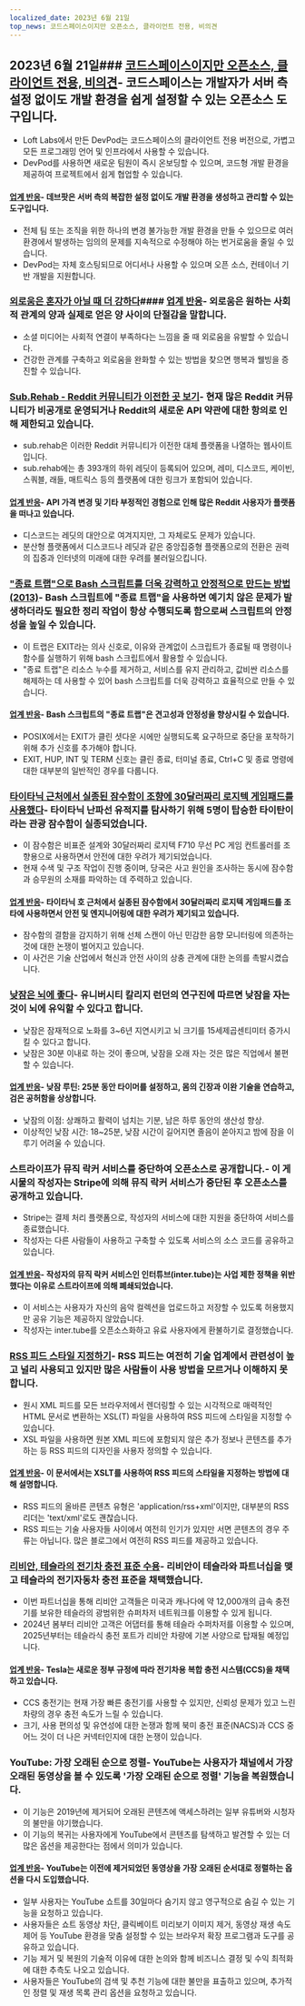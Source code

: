 ```yaml
---
localized_date: 2023년 6월 21일
top_news: 코드스페이스이지만 오픈소스, 클라이언트 전용, 비의견
---
```




<CallToAction />

<Steps>

## 2023년 6월 21일### [코드스페이스이지만 오픈소스, 클라이언트 전용, 비의견](https://devpod.sh/)- 코드스페이스는 개발자가 서버 측 설정 없이도 개발 환경을 쉽게 설정할 수 있는 오픈소스 도구입니다.

- Loft Labs에서 만든 DevPod는 코드스페이스의 클라이언트 전용 버전으로, 가볍고 모든 프로그래밍 언어 및 인프라에서 사용할 수 있습니다.
- DevPod를 사용하면 새로운 팀원이 즉시 온보딩할 수 있으며, 코드형 개발 환경을 제공하여 프로젝트에서 쉽게 협업할 수 있습니다.

#### [업계 반응](http://news.ycombinator.com/item?id=36407477)- 데브팟은 서버 측의 복잡한 설정 없이도 개발 환경을 생성하고 관리할 수 있는 도구입니다.

- 전체 팀 또는 조직을 위한 하나의 변경 불가능한 개발 환경을 만들 수 있으므로 여러 환경에서 발생하는 임의의 문제를 지속적으로 수정해야 하는 번거로움을 줄일 수 있습니다.
- DevPod는 자체 호스팅되므로 어디서나 사용할 수 있으며 오픈 소스, 컨테이너 기반 개발을 지원합니다.

### [외로움은 혼자가 아닐 때 더 강하다](https://pubmed.ncbi.nlm.nih.gov/37293324/)#### [업계 반응](http://news.ycombinator.com/item?id=36403280)- 외로움은 원하는 사회적 관계의 양과 실제로 얻은 양 사이의 단절감을 말합니다.

- 소셜 미디어는 사회적 연결이 부족하다는 느낌을 줄 때 외로움을 유발할 수 있습니다.
- 건강한 관계를 구축하고 외로움을 완화할 수 있는 방법을 찾으면 행복과 웰빙을 증진할 수 있습니다.

### [Sub.Rehab - Reddit 커뮤니티가 이전한 곳 보기](https://sub.rehab/)- 현재 많은 Reddit 커뮤니티가 비공개로 운영되거나 Reddit의 새로운 API 약관에 대한 항의로 인해 제한되고 있습니다.

- sub.rehab은 이러한 Reddit 커뮤니티가 이전한 대체 플랫폼을 나열하는 웹사이트입니다.
- sub.rehab에는 총 393개의 하위 레딧이 등록되어 있으며, 레미, 디스코드, 케이빈, 스쿼블, 래들, 매트릭스 등의 플랫폼에 대한 링크가 포함되어 있습니다.

#### [업계 반응](http://news.ycombinator.com/item?id=36401999)- API 가격 변경 및 기타 부정적인 경험으로 인해 많은 Reddit 사용자가 플랫폼을 떠나고 있습니다.

- 디스코드는 레딧의 대안으로 여겨지지만, 그 자체로도 문제가 있습니다.
- 분산형 플랫폼에서 디스코드나 레딧과 같은 중앙집중형 플랫폼으로의 전환은 권력의 집중과 인터넷의 미래에 대한 우려를 불러일으킵니다.

### ["종료 트랩"으로 Bash 스크립트를 더욱 강력하고 안정적으로 만드는 방법 (2013)](http://redsymbol.net/articles/bash-exit-traps/)- Bash 스크립트에 "종료 트랩"을 사용하면 예기치 않은 문제가 발생하더라도 필요한 정리 작업이 항상 수행되도록 함으로써 스크립트의 안정성을 높일 수 있습니다.

- 이 트랩은 EXIT라는 의사 신호로, 이유와 관계없이 스크립트가 종료될 때 명령이나 함수를 실행하기 위해 bash 스크립트에서 활용할 수 있습니다.
- "종료 트랩"은 리소스 누수를 제거하고, 서비스를 유지 관리하고, 값비싼 리소스를 해제하는 데 사용할 수 있어 bash 스크립트를 더욱 강력하고 효율적으로 만들 수 있습니다.

#### [업계 반응](http://news.ycombinator.com/item?id=36400465)- Bash 스크립트의 "종료 트랩"은 견고성과 안정성을 향상시킬 수 있습니다.

- POSIX에서는 EXIT가 클린 셧다운 시에만 실행되도록 요구하므로 중단을 포착하기 위해 추가 신호를 추가해야 합니다.
- EXIT, HUP, INT 및 TERM 신호는 클린 종료, 터미널 종료, Ctrl+C 및 종료 명령에 대한 대부분의 일반적인 경우를 다룹니다.

### [타이타닉 근처에서 실종된 잠수함이 조향에 30달러짜리 로지텍 게임패드를 사용했다](https://arstechnica.com/gaming/2023/06/submarine-missing-near-titanic-used-a-30-logitech-gamepad-for-steering/)- 타이타닉 난파선 유적지를 탐사하기 위해 5명이 탑승한 타이탄이라는 관광 잠수함이 실종되었습니다.

- 이 잠수함은 비표준 설계와 30달러짜리 로지텍 F710 무선 PC 게임 컨트롤러를 조향용으로 사용하면서 안전에 대한 우려가 제기되었습니다.
- 현재 수색 및 구조 작업이 진행 중이며, 당국은 사고 원인을 조사하는 동시에 잠수함과 승무원의 소재를 파악하는 데 주력하고 있습니다.

#### [업계 반응](http://news.ycombinator.com/item?id=36407781)- 타이타닉 호 근처에서 실종된 잠수함에서 30달러짜리 로지텍 게임패드를 조타에 사용하면서 안전 및 엔지니어링에 대한 우려가 제기되고 있습니다.

- 잠수함의 결함을 감지하기 위해 선체 스캔이 아닌 민감한 음향 모니터링에 의존하는 것에 대한 논쟁이 벌어지고 있습니다.
- 이 사건은 기술 산업에서 혁신과 안전 사이의 상충 관계에 대한 논의를 촉발시켰습니다.

### [낮잠은 뇌에 좋다](https://www.bbc.com/news/health-65950168)- 유니버시티 칼리지 런던의 연구진에 따르면 낮잠을 자는 것이 뇌에 유익할 수 있다고 합니다.

- 낮잠은 잠재적으로 노화를 3~6년 지연시키고 뇌 크기를 15세제곱센티미터 증가시킬 수 있다고 합니다.
- 낮잠은 30분 이내로 하는 것이 좋으며, 낮잠을 오래 자는 것은 많은 직업에서 불편할 수 있습니다.

#### [업계 반응](http://news.ycombinator.com/item?id=36399503)- 낮잠 루틴: 25분 동안 타이머를 설정하고, 몸의 긴장과 이완 기술을 연습하고, 검은 공허함을 상상합니다.

- 낮잠의 이점: 상쾌하고 활력이 넘치는 기분, 남은 하루 동안의 생산성 향상.
- 이상적인 낮잠 시간: 18~25분, 낮잠 시간이 길어지면 졸음이 쏟아지고 밤에 잠을 이루기 어려울 수 있습니다.

### 스트라이프가 뮤직 락커 서비스를 중단하여 오픈소스로 공개합니다.- 이 게시물의 작성자는 Stripe에 의해 뮤직 락커 서비스가 중단된 후 오픈소스를 공개하고 있습니다.

- Stripe는 결제 처리 플랫폼으로, 작성자의 서비스에 대한 지원을 중단하여 서비스를 종료했습니다.
- 작성자는 다른 사람들이 사용하고 구축할 수 있도록 서비스의 소스 코드를 공유하고 있습니다.

#### [업계 반응](http://news.ycombinator.com/item?id=36403607)- 작성자의 뮤직 락커 서비스인 인터튜브(inter.tube)는 사업 제한 정책을 위반했다는 이유로 스트라이프에 의해 폐쇄되었습니다.

- 이 서비스는 사용자가 자신의 음악 컬렉션을 업로드하고 저장할 수 있도록 허용했지만 공유 기능은 제공하지 않았습니다.
- 작성자는 inter.tube를 오픈소스화하고 유료 사용자에게 환불하기로 결정했습니다.

### [RSS 피드 스타일 지정하기](https://darekkay.com/blog/rss-styling/)- RSS 피드는 여전히 기술 업계에서 관련성이 높고 널리 사용되고 있지만 많은 사람들이 사용 방법을 모르거나 이해하지 못합니다.

- 원시 XML 피드를 모든 브라우저에서 렌더링할 수 있는 시각적으로 매력적인 HTML 문서로 변환하는 XSL(T) 파일을 사용하여 RSS 피드에 스타일을 지정할 수 있습니다.
- XSL 파일을 사용하면 원본 XML 피드에 포함되지 않은 추가 정보나 콘텐츠를 추가하는 등 RSS 피드의 디자인을 사용자 정의할 수 있습니다.

#### [업계 반응](http://news.ycombinator.com/item?id=36401854)- 이 문서에서는 XSLT를 사용하여 RSS 피드의 스타일을 지정하는 방법에 대해 설명합니다.

- RSS 피드의 올바른 콘텐츠 유형은 'application/rss+xml'이지만, 대부분의 RSS 리더는 'text/xml'로도 괜찮습니다.
- RSS 피드는 기술 사용자들 사이에서 여전히 인기가 있지만 서면 콘텐츠의 경우 주류는 아닙니다. 많은 블로그에서 여전히 RSS 피드를 제공하고 있습니다.

### [리비안, 테슬라의 전기차 충전 표준 수용](https://ev-edition.com/2023/06/rivian-joins-forces-with-tesla-embracing-their-charging-standard-for-electric-vehicles/)- 리비안이 테슬라와 파트너십을 맺고 테슬라의 전기자동차 충전 표준을 채택했습니다.

- 이번 파트너십을 통해 리비안 고객들은 미국과 캐나다에 약 12,000개의 급속 충전기를 보유한 테슬라의 광범위한 슈퍼차저 네트워크를 이용할 수 있게 됩니다.
- 2024년 봄부터 리비안 고객은 어댑터를 통해 테슬라 수퍼차저를 이용할 수 있으며, 2025년부터는 테슬라식 충전 포트가 리비안 차량에 기본 사양으로 탑재될 예정입니다.

#### [업계 반응](http://news.ycombinator.com/item?id=36403494)- Tesla는 새로운 정부 규정에 따라 전기차용 복합 충전 시스템(CCS)을 채택하고 있습니다.

- CCS 충전기는 현재 가장 빠른 충전기를 사용할 수 있지만, 신뢰성 문제가 있고 느린 차량의 경우 충전 속도가 느릴 수 있습니다.
- 크기, 사용 편의성 및 유연성에 대한 논쟁과 함께 북미 충전 표준(NACS)과 CCS 중 어느 것이 더 나은 커넥터인지에 대한 논쟁이 있습니다.

### YouTube: 가장 오래된 순으로 정렬- YouTube는 사용자가 채널에서 가장 오래된 동영상을 볼 수 있도록 '가장 오래된 순으로 정렬' 기능을 복원했습니다.

- 이 기능은 2019년에 제거되어 오래된 콘텐츠에 액세스하려는 일부 유튜버와 시청자의 불만을 야기했습니다.
- 이 기능의 복귀는 사용자에게 YouTube에서 콘텐츠를 탐색하고 발견할 수 있는 더 많은 옵션을 제공한다는 점에서 의미가 있습니다.

#### [업계 반응](http://news.ycombinator.com/item?id=36410777)- YouTube는 이전에 제거되었던 동영상을 가장 오래된 순서대로 정렬하는 옵션을 다시 도입했습니다.

- 일부 사용자는 YouTube 쇼트를 30일마다 숨기지 않고 영구적으로 숨길 수 있는 기능을 요청하고 있습니다.
- 사용자들은 쇼트 동영상 차단, 클릭베이트 미리보기 이미지 제거, 동영상 재생 속도 제어 등 YouTube 환경을 맞춤 설정할 수 있는 브라우저 확장 프로그램과 도구를 공유하고 있습니다.
- 기능 제거 및 복원의 기술적 이유에 대한 논의와 함께 비즈니스 결정 및 수익 최적화에 대한 추측도 나오고 있습니다.
- 사용자들은 YouTube의 검색 및 추천 기능에 대한 불만을 표출하고 있으며, 추가적인 정렬 및 재생 목록 관리 옵션을 요청하고 있습니다.

</Steps>
